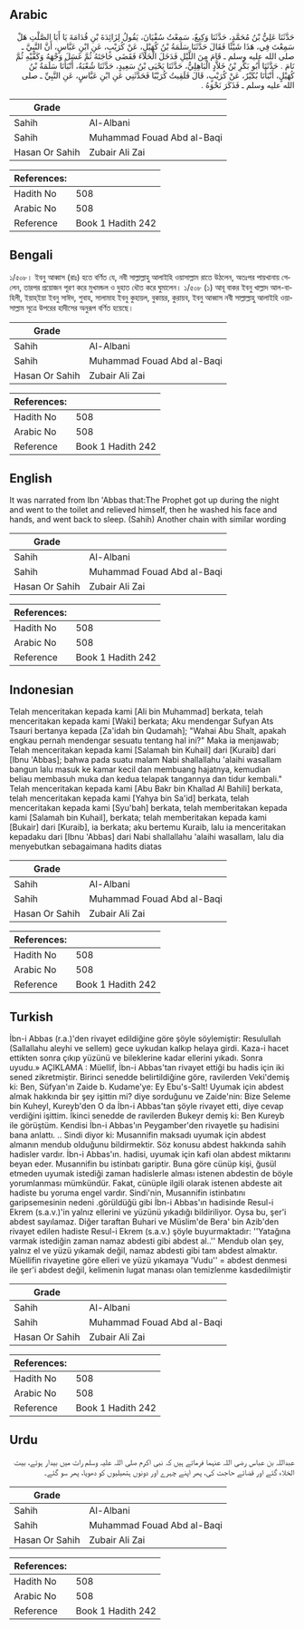 ## Arabic


<div dir="rtl" lang="ar" style={{fontSize:'larger',backgroundColor:'#f8f9fa',padding:20}}>
حَدَّثَنَا عَلِيُّ بْنُ مُحَمَّدٍ، حَدَّثَنَا وَكِيعٌ، سَمِعْتُ سُفْيَانَ، يَقُولُ لِزَائِدَةَ بْنِ قُدَامَةَ يَا أَبَا الصَّلْتِ هَلْ سَمِعْتَ فِي، هَذَا شَيْئًا فَقَالَ حَدَّثَنَا سَلَمَةُ بْنُ كُهَيْلٍ، عَنْ كُرَيْبٍ، عَنِ ابْنِ عَبَّاسٍ، أَنَّ النَّبِيَّ ـ صلى الله عليه وسلم ـ قَامَ مِنَ اللَّيْلِ فَدَخَلَ الْخَلاَءَ فَقَضَى حَاجَتَهُ ثُمَّ غَسَلَ وَجْهَهُ وَكَفَّيْهِ ثُمَّ نَامَ ‏.‏ حَدَّثَنَا أَبُو بَكْرِ بْنُ خَلاَّدٍ الْبَاهِلِيُّ، حَدَّثَنَا يَحْيَى بْنُ سَعِيدٍ، حَدَّثَنَا شُعْبَةُ، أَنْبَأَنَا سَلَمَةُ بْنُ كُهَيْلٍ، أَنْبَأَنَا بُكَيْرٌ، عَنْ كُرَيْبٍ، قَالَ فَلَقِيتُ كُرَيْبًا فَحَدَّثَنِي عَنِ ابْنِ عَبَّاسٍ، عَنِ النَّبِيِّ ـ صلى الله عليه وسلم ـ فَذَكَرَ نَحْوَهُ ‏.‏
</div>
<div style={{backgroundColor:'#f8f9fa',padding:20, marginBottom: 10}}><table> <thead> <tr> <th>Grade</th> <th></th> </tr> </thead> <tbody> <tr><td>Sahih</td><td>Al-Albani</td></tr><tr><td>Sahih</td><td>Muhammad Fouad Abd al-Baqi</td></tr><tr><td>Hasan Or Sahih</td><td>Zubair Ali Zai</td></tr></tbody></table><table> <thead> <tr> <th>References:</th> <th></th> </tr> </thead> <tbody><tr><td>Hadith No</td><td>508</td></tr><tr><td>Arabic No</td><td>508</td></tr><tr><td>Reference</td><td>Book 1 Hadith 242</td></tr></tbody></table></div>

## Bengali


<div dir="ltr" lang="bn" style={{fontSize:'larger',backgroundColor:'#f8f9fa',padding:20}}>
১/৫০৮। ইবনু আব্বাস (রাঃ) হতে বর্ণিত যে, নবী সাল্লাল্লাহু আলাইহি ওয়াসাল্লাম রাতে উঠলেন, অতঃপর পায়খানায় গেলেন, তারপর প্রয়োজন পূরণ করে মুখমন্ডল ও দুহাত ধৌত করে ঘুমালেন। ১/৫০৮ (১) আবূ বাকর ইবনু খাল্লাদ আল-বাহিলী, ইয়াহ্ইয়া ইবনু সাঈদ, শুবাহ, সালামাহ ইবনু কুহায়ল, বুকায়র, কুরায়ব, ইবনু আব্বাস নবী সাল্লাল্লাহু আলাইহি ওয়াসাল্লাম সূত্রে উপরের হাদীসের অনুরূপ বর্ণিত হয়েছে।
</div>
<div style={{backgroundColor:'#f8f9fa',padding:20, marginBottom: 10}}><table> <thead> <tr> <th>Grade</th> <th></th> </tr> </thead> <tbody> <tr><td>Sahih</td><td>Al-Albani</td></tr><tr><td>Sahih</td><td>Muhammad Fouad Abd al-Baqi</td></tr><tr><td>Hasan Or Sahih</td><td>Zubair Ali Zai</td></tr></tbody></table><table> <thead> <tr> <th>References:</th> <th></th> </tr> </thead> <tbody><tr><td>Hadith No</td><td>508</td></tr><tr><td>Arabic No</td><td>508</td></tr><tr><td>Reference</td><td>Book 1 Hadith 242</td></tr></tbody></table></div>

## English


<div dir="ltr" lang="en" style={{fontSize:'larger',backgroundColor:'#f8f9fa',padding:20}}>
It was narrated from Ibn 'Abbas that:The Prophet got up during the night and went to the toilet and relieved himself, then he washed his face and hands, and went back to sleep. (Sahih) Another chain with similar wording
</div>
<div style={{backgroundColor:'#f8f9fa',padding:20, marginBottom: 10}}><table> <thead> <tr> <th>Grade</th> <th></th> </tr> </thead> <tbody> <tr><td>Sahih</td><td>Al-Albani</td></tr><tr><td>Sahih</td><td>Muhammad Fouad Abd al-Baqi</td></tr><tr><td>Hasan Or Sahih</td><td>Zubair Ali Zai</td></tr></tbody></table><table> <thead> <tr> <th>References:</th> <th></th> </tr> </thead> <tbody><tr><td>Hadith No</td><td>508</td></tr><tr><td>Arabic No</td><td>508</td></tr><tr><td>Reference</td><td>Book 1 Hadith 242</td></tr></tbody></table></div>

## Indonesian


<div dir="ltr" lang="id" style={{fontSize:'larger',backgroundColor:'#f8f9fa',padding:20}}>
Telah menceritakan kepada kami [Ali bin Muhammad] berkata, telah menceritakan kepada kami [Waki] berkata; Aku mendengar Sufyan Ats Tsauri bertanya kepada [Za'idah bin Qudamah]; "Wahai Abu Shalt, apakah engkau pernah mendengar sesuatu tentang hal ini?" Maka ia menjawab; Telah menceritakan kepada kami [Salamah bin Kuhail] dari [Kuraib] dari [Ibnu 'Abbas]; bahwa pada suatu malam Nabi shallallahu 'alaihi wasallam bangun lalu masuk ke kamar kecil dan membuang hajatnya, kemudian beliau membasuh muka dan kedua telapak tangannya dan tidur kembali." Telah menceritakan kepada kami [Abu Bakr bin Khallad Al Bahili] berkata, telah menceritakan kepada kami [Yahya bin Sa'id] berkata, telah menceritakan kepada kami [Syu'bah] berkata, telah memberitakan kepada kami [Salamah bin Kuhail], berkata; telah memberitakan kepada kami [Bukair] dari [Kuraib], ia berkata; aku bertemu Kuraib, lalu ia menceritakan kepadaku dari [Ibnu 'Abbas] dari Nabi shallallahu 'alaihi wasallam, lalu dia menyebutkan sebagaimana hadits diatas
</div>
<div style={{backgroundColor:'#f8f9fa',padding:20, marginBottom: 10}}><table> <thead> <tr> <th>Grade</th> <th></th> </tr> </thead> <tbody> <tr><td>Sahih</td><td>Al-Albani</td></tr><tr><td>Sahih</td><td>Muhammad Fouad Abd al-Baqi</td></tr><tr><td>Hasan Or Sahih</td><td>Zubair Ali Zai</td></tr></tbody></table><table> <thead> <tr> <th>References:</th> <th></th> </tr> </thead> <tbody><tr><td>Hadith No</td><td>508</td></tr><tr><td>Arabic No</td><td>508</td></tr><tr><td>Reference</td><td>Book 1 Hadith 242</td></tr></tbody></table></div>

## Turkish


<div dir="ltr" lang="tr" style={{fontSize:'larger',backgroundColor:'#f8f9fa',padding:20}}>
İbn-i Abbas (r.a.)'den rivayet edildiğine göre şöyle söylemiştir: Resulullah (Sallallahu aleyhi ve sellem) gece uykudan kalkıp helaya girdi. Kaza-i hacet ettikten sonra çıkıp yüzünü ve bileklerine kadar ellerini yıkadı. Sonra uyudu.» AÇIKLAMA : Müellif, İbn-i Abbas'tan rivayet ettiği bu hadis için iki sened zikretmiştir. Birinci senedde belirtildiğine göre, ravilerden Veki'demiş ki: Ben, Süfyan'ın Zaide b. Kudame'ye: Ey Ebu's-Salt! Uyumak için abdest almak hakkında bir şey işittin mi? diye sorduğunu ve Zaide'nin: Bize Seleme bin Kuheyl, Kureyb'den O da İbn-i Abbas'tan şöyle rivayet etti, diye cevap verdiğini işittim. İkinci senedde de ravilerden Bukeyr demiş ki: Ben Kureyb ile görüştüm. Kendisi İbn-i Abbas'ın Peygamber'den rivayetle şu hadisini bana anlattı. .. Sindi diyor ki: Musannifin maksadı uyumak için abdest almanın mendub olduğunu bildirmektir. Söz konusu abdest hakkında sahih hadisler vardır. İbn-i Abbas'ın. hadisi, uyumak için kafi olan abdest miktarını beyan eder. Musannifin bu istinbatı gariptir. Buna göre cünüp kişi, ğusül etmeden uyumak istediği zaman hadislerle alması istenen abdestin de böyle yorumlanması mümkündür. Fakat, cünüple ilgili olarak istenen abdeste ait hadiste bu yoruma engel vardır. Sindi'nin, Musannifin istinbatını garipsemesinin nedeni .görüldüğü gibi İbn-i Abbas'ın hadisinde Resul-i Ekrem (s.a.v.)'in yalnız ellerini ve yüzünü yıkadığı bildiriliyor. Oysa bu, şer'i abdest sayılamaz. Diğer taraftan Buhari ve Müslim'de Bera' bin Azib'den rivayet edilen hadiste Resul-i Ekrem (s.a.v.) şöyle buyurmaktadır: ''Yatağına varmak istediğin zaman namaz abdesti gibi abdest al..'' Mendub olan şey, yalnız el ve yüzü yıkamak değil, namaz abdesti gibi tam abdest almaktır. Müellifin rivayetine göre elleri ve yüzü yıkamaya 'Vudu'' = abdest denmesi ile şer'i abdest değil, kelimenin lugat manası olan temizlenme kasdedilmiştir
</div>
<div style={{backgroundColor:'#f8f9fa',padding:20, marginBottom: 10}}><table> <thead> <tr> <th>Grade</th> <th></th> </tr> </thead> <tbody> <tr><td>Sahih</td><td>Al-Albani</td></tr><tr><td>Sahih</td><td>Muhammad Fouad Abd al-Baqi</td></tr><tr><td>Hasan Or Sahih</td><td>Zubair Ali Zai</td></tr></tbody></table><table> <thead> <tr> <th>References:</th> <th></th> </tr> </thead> <tbody><tr><td>Hadith No</td><td>508</td></tr><tr><td>Arabic No</td><td>508</td></tr><tr><td>Reference</td><td>Book 1 Hadith 242</td></tr></tbody></table></div>

## Urdu


<div dir="rtl" lang="ur" style={{fontSize:'larger',backgroundColor:'#f8f9fa',padding:20}}>
عبداللہ بن عباس رضی اللہ عنہما فرماتے ہیں کہ نبی اکرم صلی اللہ علیہ وسلم رات میں بیدار ہوئے، بیت الخلاء گئے اور قضائے حاجت کی، پھر اپنے چہرے اور دونوں ہتھیلیوں کو دھویا، پھر سو گئے۔
</div>
<div style={{backgroundColor:'#f8f9fa',padding:20, marginBottom: 10}}><table> <thead> <tr> <th>Grade</th> <th></th> </tr> </thead> <tbody> <tr><td>Sahih</td><td>Al-Albani</td></tr><tr><td>Sahih</td><td>Muhammad Fouad Abd al-Baqi</td></tr><tr><td>Hasan Or Sahih</td><td>Zubair Ali Zai</td></tr></tbody></table><table> <thead> <tr> <th>References:</th> <th></th> </tr> </thead> <tbody><tr><td>Hadith No</td><td>508</td></tr><tr><td>Arabic No</td><td>508</td></tr><tr><td>Reference</td><td>Book 1 Hadith 242</td></tr></tbody></table></div>